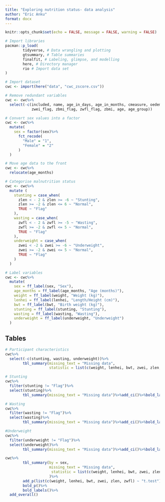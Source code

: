 ```yaml
---
title: "Exploring nutrition status- data analysis"
author: "Eric Anku"
format: docx
---
```


```r
knitr::opts_chunk$set(echo = FALSE, message = FALSE, warning = FALSE)
```


```r
# Import libraries
pacman::p_load(
        tidyverse, # Data wrangling and plotting
        gtsummary, # Table summaries
        finalfit, # Labeling, glimpse, and modelling
        here, # Directory manager
        rio # Import data set
)
```

```r
# Import dataset
cwc <- import(here("data", "cwc_zscore.csv"))
```

```r
# Remove redundant variables
cwc <- cwc%>%
  select(-c(included, name, age_in_days, age_in_months, cmeasure, oedema, clenhei, cbmi, csex, zlen_flag,
            zwei_flag, zbmi_flag, zwfl_flag, zbmi, age, age_group))
```

```r
# Convert sex values into a factor
cwc <- cwc%>%
  mutate(
    sex = factor(sex)%>%
      fct_recode(
        "Male" = "1",
        "Female" = "2"
      )
  )
```

```r
# Move age data to the front
cwc <- cwc%>%
  relocate(age_months)
```


```r
# Categorise malnutrition status
cwc <- cwc%>%
  mutate (
    stunting = case_when(
      zlen < - 2 & zlen >= -6 ~ "Stunting",
      zlen >= -2 & zlen <= 6 ~ "Normal",
      TRUE ~ "Flag"
    ),
    wasting = case_when(
      zwfl < - 2 & zwfl >= -5 ~ "Wasting",
      zwfl >= -2 & zwfl <= 5 ~ "Normal",
      TRUE ~ "Flag"
    ),
    underweight = case_when(
      zwei < -2 & zwei >= -6 ~ "Underweight",
      zwei >= -2 & zwei <= 5 ~ "Normal",
      TRUE ~ "Flag"
    )
  )
```


```r
# Label variables
cwc <- cwc%>%
  mutate(
    sex = ff_label(sex, "Sex"),
    age_months = ff_label(age_months, "Age (months)"),
    weight = ff_label(weight, "Weight (kg)"),
    lenhei = ff_label(lenhei, "Length/Height (cm)"),
    bwt = ff_label(bwt, "Birth weight (kg)"),
    stunting = ff_label(stunting, "Stunting"),
    wasting = ff_label(wasting, "Wasting"),
    underweight = ff_label(underweight, "Underweight")
  )
```


## Tables


```r
# Participant characteristics
cwc%>%
  select(-c(stunting, wasting, underweight))%>%
        tbl_summary(missing_text = "Missing data",
                    statistic = list(c(weight, lenhei, bwt, zwei, zlen, zwfl) ~ "{mean} ({sd})"))%>%add_ci()%>%bold_labels()
```

```r
# Stunting
cwc%>%
  filter(stunting != "Flag")%>%
  select(stunting)%>%
        tbl_summary(missing_text = "Missing data")%>%add_ci()%>%bold_labels()

# Wasting
cwc%>%
  filter(wasting != "Flag")%>%
  select(wasting)%>%
        tbl_summary(missing_text = "Missing data")%>%add_ci()%>%bold_labels()

#Underweight
cwc%>%
  filter(underweight != "Flag")%>%
  select(underweight)%>%
        tbl_summary(missing_text = "Missing data")%>%add_ci()%>%bold_labels()
```


```r
cwc%>%
        tbl_summary(by = sex,
                    missing_text = "Missing data",
                     statistic = list(c(weight, lenhei, bwt, zwei, zlen, zwfl) ~ "{mean} ({sd})")
                    )%>%
        add_p(list(c(weight, lenhei, bwt, zwei, zlen, zwfl) ~ "t.test"))%>%
        bold_p()%>%
        bold_labels()%>%
  add_overall()
```




